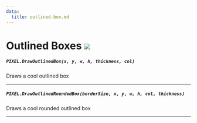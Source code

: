 ```yaml
---
data:
  title: outlined-box.md
---
```


# Outlined Boxes ![](https://github.com/Pulsar-Dev/documentation/blob/main/public/client.png)

##### `PIXEL.DrawOutlinedBox(x, y, w, h, thickness, col)`
  Draws a cool outlined box

---
##### `PIXEL.DrawOutlinedRoundedBox(borderSize, x, y, w, h, col, thickness)`
  Draws a cool rounded outlined box

---

